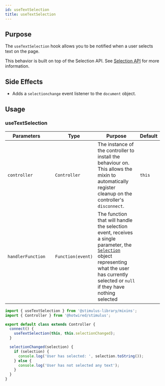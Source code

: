 ---
id: useTextSelection
title: useTextSelection
---

## Purpose

The `useTextSelection` hook allows you to be notified when a user selects text on the page.


This behavior is built on top of the Selection API. See [Selection API](https://developer.mozilla.org/en-US/docs/Web/API/Selection_API) for more information.

## Side Effects

- Adds a `selectionchange` event listener to the `document` object.

## Usage


### useTextSelection

| Parameters        |                       | Type              | Purpose                                                                                                                                                                                                                                                        | Default |
|-------------------|-----------------------|-------------------|----------------------------------------------------------------------------------------------------------------------------------------------------------------------------------------------------------------------------------------------------------------|---------|
| `controller`      |                       | `Controller`      | The instance of the controller to install the behaviour on. This allows the mixin to automatically register cleanup on the controller's `disconnect`.                                                                                                          | `this`  |
| `handlerFunction` |                       | `Function(event)` | The function that will handle the selection event, receives a single parameter, the [`Selection`](https://developer.mozilla.org/en-US/docs/Web/API/Selection) object representing what the user has currently selected or `null` if they have nothing selected |         |


```js
import { useTextSelection } from '@stimulus-library/mixins';
import { Controller } from '@hotwired/stimulus';

export default class extends Controller {
  connect() {
    useTextSelection(this, this.selectionChanged);
  }

  selectionChanged(selection) {
    if (selection) {
      console.log('User has selected: ', selection.toString());
    } else {
      console.log('User has not selected any text');
    }
  }
}

```

